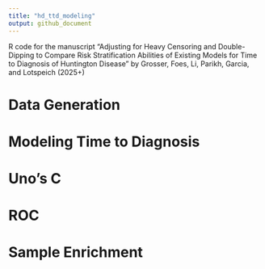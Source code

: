 ```yaml
---
title: "hd_ttd_modeling"
output: github_document
---
```


R code for the manuscript "Adjusting for Heavy Censoring and Double-Dipping to Compare Risk Stratification Abilities of Existing Models for Time to Diagnosis of Huntington Disease" by Grosser, Foes, Li, Parikh, Garcia, and Lotspeich (2025+)

# Data Generation

# Modeling Time to Diagnosis

# Uno's C

# ROC

# Sample Enrichment



